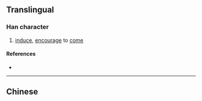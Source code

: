 {{also|徠}}
{{character info/new}}
==Translingual==

===Han character===
{{Han char|rn=60|rad=彳|as=07|sn=10|four=|canj=HODT|ids=⿰彳来}}

# [[induce]], [[encourage]] to [[come]]

====References====
* {{Han ref|kx=0367.271|hdz=20824.050|uh=5F95|ud=24469}}

----

==Chinese==
{{zh-see|徠}}